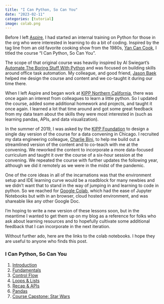 ```yaml
---
title: "I Can Python, So Can You"
date: "2023-02-11"
categories: [tutorial]
image: colab.png
---
```


Before I left [Aspire](https://aspirepublicschools.org/), I had started an internal training on Python for those in the org who were interested in
learning to do a bit of coding. Inspired by the tag line from an old favorite cooking show from the 1980s, [Yan Can Cook](https://yancancook.com/home/), I titled the course "I Can Python, So Can You". 

The scope of that original course was heaviliy inspired by Al Swiegart's [Automate The Boring Stuff With Python](https://automatetheboringstuff.com/) and was focused on building skills around office task automation. My colleague, and good friend, [Jason Baek](https://github.com/jbaek) helped me design the course and content and we co-taught it during our time there. 

When I left Aspire and began work at [KIPP Northern California](https://kippnorcal.org/), there was once again an interest from colleagues to learn a little python. So I updated the course, added some additional homework and projects, and taught it once again. I learned a lot that time around and got some great feedback from my data team about the skills they were most interested in (such as learning pandas, APIs, and data visualization). 

In the summer of 2019, I was asked by the [KIPP Foundation](https://www.kipp.org/) to design a single day version of the course for a data convening in Chicago. I recruited my data engineering colleague, [Charlie Bini](https://github.com/cbini), to help me build out a streamlined version of the content and to co-teach with me at the convening. We reworked the content to incorporate a more data-focused curriculum and taught it over the course of a six-hour session at the convening. We repeated the course with further updates the following year, although we did it remotely as we were in the midst of the pandemic. 

One of the core ideas in all of the incarnations was that the environment setup and IDE learning curve would be a roadblock for many newbies and we didn't want that to stand in the way of jumping in and learning to code in python. 
So we reached for [Google Colab](https://research.google.com/colaboratory/faq.html), which had the ease of Jupyter Notebooks but with in an browser, cloud hosted environment, and was shareable like any other Google Doc. 

I'm hoping to write a new version of these lessons soon, but in the meantime I wanted to get them up on my blog as a reference for folks who ask about learning resources and to hopefully cultivate some additional feedback that I can incorporate in the next iteration. 

Without further ado, here are the links to the colab notebooks. I hope they are useful to anyone who finds this post. 

### I Can Python, So Can You

1. [Introduction](https://colab.research.google.com/drive/1Cq-by_cx8-PEgsq-c-Zfl6KWB-qTXh7_#forceEdit=true&sandboxMode=true)
2. [Fundamentals](https://colab.research.google.com/drive/1Kdzs3ICGnJ6dAIQsZX4zlQi8p8MgdkyT#forceEdit=true&sandboxMode=true)
3. [Control Flow](https://colab.research.google.com/drive/14AXeyRSddc80XnBM7qMxFgo1KfNyoYI3#forceEdit=true&sandboxMode=true)
4. [Loops & Lists](https://colab.research.google.com/drive/1R0kFjjJXFxhkuVMfedLrv7fX2YMLKlTU#forceEdit=true&sandboxMode=true)
5. [Recap & APIs](https://colab.research.google.com/drive/10_PwrV0VYnRG8QoggQv3La_bhHhMZfAx#forceEdit=true&sandboxMode=true)
6. [Pandas](https://colab.research.google.com/drive/1F1gzo0Vr2tGKhXC34Il4kAY6g8FUKY9c#forceEdit=true&sandboxMode=true)
7. [Course Capstone: Star Wars](https://colab.research.google.com/drive/11IsQ4gzLh6XdD5L59iicY97uI-wolacw#forceEdit=true&sandboxMode=true)

